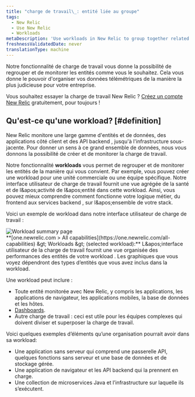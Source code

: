 ```yaml
---
title: "charge de travail\_: entité liée au groupe"
tags:
  - New Relic
  - Use New Relic
  - Workloads
metaDescription: 'Use workloads in New Relic to group together related entities that make up a business unit or team unit, making it easier to isolate and troubleshoot issues.'
freshnessValidatedDate: never
translationType: machine
---
```


Notre fonctionnalité de charge de travail vous donne la possibilité de regrouper et de monitorer les entités comme vous le souhaitez. Cela vous donne le pouvoir d&apos;organiser vos données télémétriques de la manière la plus judicieuse pour votre entreprise.

Vous souhaitez essayer la charge de travail New Relic ? [Créez un compte New Relic](https://newrelic.com/signup) gratuitement, pour toujours !

## Qu&apos;est-ce qu&apos;une workload? [#definition]

New Relic monitore une large gamme d&apos;entités et de données, des applications côté client et des API backend , jusqu&apos;à l&apos;infrastructure sous-jacente. Pour donner un sens à ce grand ensemble de données, nous vous donnons la possibilité de créer et de monitorer la charge de travail.

Notre fonctionnalité <DNT>**workloads**</DNT> vous permet de regrouper et de monitorer les entités de la manière qui vous convient. Par exemple, vous pouvez créer une workload pour une unité commerciale ou une équipe spécifique. Notre interface utilisateur de charge de travail fournit une vue agrégée de la santé et de l&amp;apos;activité de l&amp;apos;entité dans cette workload. Ainsi, vous pouvez mieux comprendre comment fonctionne votre logique métier, du frontend aux services backend , sur l&amp;apos;ensemble de votre stack.

Voici un exemple de workload dans notre interface utilisateur de charge de travail :

<img title="Workload summary page" alt="Workload summary page" src="/images/workloads_screenshot-crop_workload-summary-page.webp" />

<figcaption>
  <DNT>**[one.newrelic.com &gt; All capabilities](https://one.newrelic.com/all-capabilities) &amp;gt; Workloads &amp;gt; (selected workload):**</DNT> L&amp;apos;interface utilisateur de la charge de travail fournit une vue organisée des performances des entités de votre workload . Les graphiques que vous voyez dépendront des types d’entités que vous avez inclus dans la workload.
</figcaption>

Une workload peut inclure :

* Toute entité monitorée avec New Relic, y compris les applications, les applications de navigateur, les applications mobiles, la base de données et les hôtes.
* [Dashboards](/docs/dashboards/new-relic-one-dashboards/get-started/introduction-new-relic-one-dashboards).
* Autre charge de travail : ceci est utile pour les équipes complexes qui doivent diviser et superposer la charge de travail.

Voici quelques exemples d’éléments qu’une organisation pourrait avoir dans sa workload:

* Une application sans serveur qui comprend une passerelle API, quelques fonctions sans serveur et une base de données et de stockage gérée.
* Une application de navigateur et les API backend qui la prennent en charge.
* Une collection de microservices Java et l’infrastructure sur laquelle ils s’exécutent.